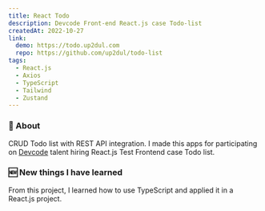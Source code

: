 ```yaml
---
title: React Todo
description: Devcode Front-end React.js case Todo-list
createdAt: 2022-10-27
link:
  demo: https://todo.up2dul.com
  repo: https://github.com/up2dul/todo-list
tags:
  - React.js
  - Axios
  - TypeScript
  - Tailwind
  - Zustand
---
```


### 📄 About

CRUD Todo list with REST API integration.
I made this apps for participating on [Devcode](https://gethired.id/blog/devcode-talent-hiring) talent hiring React.js Test Frontend case Todo list.

### 🆕 New things I have learned

From this project, I learned how to use TypeScript and applied it in a React.js project.

